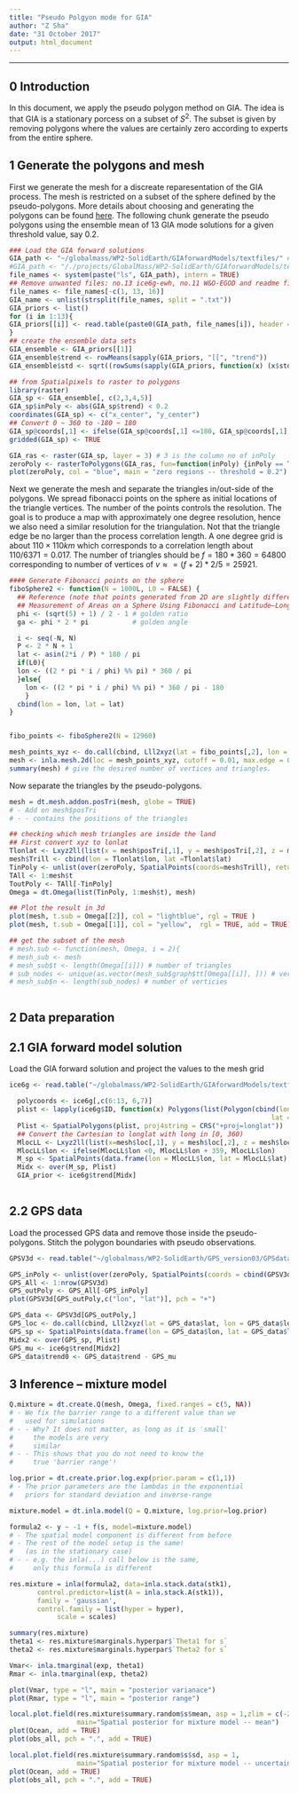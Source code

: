 ```yaml
---
title: "Pseudo Polgyon mode for GIA"
author: "Z Sha"
date: "31 October 2017"
output: html_document
---
```


***

## 0 Introduction

In this document, we apply the pseudo polygon method on GIA. The idea is that GIA is a stationary porcess on a subset of $S^2$. The subset is given by removing polygons where the values are certainly zero according to experts from the entire sphere.

## 1 Generate the polygons and mesh
First we generate the mesh for a discreate reparesentation of the GIA process. The mesh is restricted on a subset of the sphere defined by the pseudo-polygons. More details about choosing and generating the polygons can be found [here](http://rpubs.com/zs_sz/PseudoObs02). The following chunk generate the pseudo polygons using the ensemble mean of 13 GIA mode solutions for a given threshold value, say $0.2$.

```r
### Load the GIA forward solutions 
GIA_path <- "~/globalmass/WP2-SolidEarth/GIAforwardModels/textfiles/" #(on ubuntu desktop )
#GIA_path <- "/./projects/GlobalMass/WP2-SolidEarth/GIAforwardModels/textfiles/" #(on server)
file_names <- system(paste("ls", GIA_path), intern = TRUE)
## Remove unwanted files: no.13 ice6g-ewh, no.11 W&O-EGOD and readme files
file_names <- file_names[-c(1, 13, 16)]
GIA_name <- unlist(strsplit(file_names, split = ".txt"))
GIA_priors <- list()
for (i in 1:13){
GIA_priors[[i]] <- read.table(paste0(GIA_path, file_names[i]), header = T)
}
## create the ensemble data sets
GIA_ensemble <- GIA_priors[[1]]
GIA_ensemble$trend <- rowMeans(sapply(GIA_priors, "[[", "trend"))
GIA_ensemble$std <- sqrt((rowSums(sapply(GIA_priors, function(x) (x$std)^2)))/13)

## from Spatialpixels to raster to polygons
library(raster)
GIA_sp <- GIA_ensemble[, c(2,3,4,5)]
GIA_sp$inPoly <- abs(GIA_sp$trend) < 0.2
coordinates(GIA_sp) <- c("x_center", "y_center")
## Convert 0 ~ 360 to -180 ~ 180
GIA_sp@coords[,1] <- ifelse(GIA_sp@coords[,1] <=180, GIA_sp@coords[,1], GIA_sp@coords[,1]-360)
gridded(GIA_sp) <- TRUE

GIA_ras <- raster(GIA_sp, layer = 3) # 3 is the column no of inPoly
zeroPoly <- rasterToPolygons(GIA_ras, fun=function(inPoly) {inPoly == TRUE}, dissolve=TRUE )
plot(zeroPoly, col = "blue", main = "zero regions -- threshold = 0.2")
```

Next we generate the mesh and separate the triangles in/out-side of the polygons. We spread fibonacci points on the sphere as initial locations of the triangle vertices. The number of the points controls the resolution. The goal is to produce a map with approximately one degree resolution, hence we also need a similar resolution for the triangulation. Not that the triangle edge be no larger than the process correlation length. A one degree grid is about $110 \times 110 km$ which corresponds to a correlation length about $110/6371 = 0.017$. The number of triangles should be $f = 180 * 360 = 64800$ corresponding to number of vertices of $v \approx = (f+2)*2/5= 25921$.

```r
#### Generate Fibonacci points on the sphere
fiboSphere2 <- function(N = 1000L, L0 = FALSE) {
  ## Reference (note that points generated from 2D are slightly different from 3D)
  ## Measurement of Areas on a Sphere Using Fibonacci and Latitude–Longitude Lattices (2010)
  phi <- (sqrt(5) + 1) / 2 - 1 # golden ratio
  ga <- phi * 2 * pi           # golden angle

  i <- seq(-N, N)
  P <- 2 * N + 1
  lat <- asin(2*i / P) * 180 / pi
  if(L0){
  lon <- ((2 * pi * i / phi) %% pi) * 360 / pi
  }else{
    lon <- ((2 * pi * i / phi) %% pi) * 360 / pi - 180
    }
  cbind(lon = lon, lat = lat)
}


fibo_points <- fiboSphere2(N = 12960)

mesh_points_xyz <- do.call(cbind, Lll2xyz(lat = fibo_points[,2], lon = fibo_points[,1]))
mesh <- inla.mesh.2d(loc = mesh_points_xyz, cutoff = 0.01, max.edge = 0.5)
summary(mesh) # give the desired number of vertices and triangles.
```

Now separate the triangles by the pseudo-polygons.

```r
mesh = dt.mesh.addon.posTri(mesh, globe = TRUE)
# - Add on mesh$posTri
# - - contains the positions of the triangles

## checking which mesh triangles are inside the land
## First convert xyz to lonlat
Tlonlat <- Lxyz2ll(list(x = mesh$posTri[,1], y = mesh$posTri[,2], z = mesh$posTri[,3]))
mesh$Trill <- cbind(lon = Tlonlat$lon, lat =Tlonlat$lat)
TinPoly <- unlist(over(zeroPoly, SpatialPoints(coords=mesh$Trill), returnList=T))
TAll <- 1:mesh$t
ToutPoly <- TAll[-TinPoly]
Omega = dt.Omega(list(TinPoly, 1:mesh$t), mesh)

## Plot the result in 3d
plot(mesh, t.sub = Omega[[2]], col = "lightblue", rgl = TRUE )
plot(mesh, t.sub = Omega[[1]], col = "yellow",  rgl = TRUE, add = TRUE)

## get the subset of the mesh
# mesh.sub <- function(mesh, Omega, i = 2){
# mesh_sub <- mesh
# mesh_sub$t <- length(Omega[[i]]) # number of triangles
# sub_nodes <- unique(as.vector(mesh_sub$graph$tt[Omega[[i]], ])) # vertices index of all triangles
# mesh_sub$n <- length(sub_nodes) # number of verticies



```

## 2 Data preparation

## 2.1 GIA forward model solution
Load the GIA forward solution and project the values to the mesh grid
```r
ice6g <- read.table("~/globalmass/WP2-SolidEarth/GIAforwardModels/textfiles/GIA_Pel-6-VM5.txt", header = T)

  polycoords <- ice6g[,c(6:13, 6,7)] 
  plist <- lapply(ice6g$ID, function(x) Polygons(list(Polygon(cbind(lon = as.numeric(polycoords[x, c(1,3,5,7,9)]), 
                                                                  lat = as.numeric(polycoords[x, c(2,4,6,8,10)])))), ID = x))
  Plist <- SpatialPolygons(plist, proj4string = CRS("+proj=longlat"))
  ## Convert the Cartesian to longlat with long in [0, 360)
  MlocLL <- Lxyz2ll(list(x=mesh$loc[,1], y = mesh$loc[,2], z = mesh$loc[,3]))
  MlocLL$lon <- ifelse(MlocLL$lon <0, MlocLL$lon + 359, MlocLL$lon)
  M_sp <- SpatialPoints(data.frame(lon = MlocLL$lon, lat = MlocLL$lat), proj4string = CRS("+proj=longlat")) 
  Midx <- over(M_sp, Plist)
  GIA_prior <- ice6g$trend[Midx]
  
```

## 2.2 GPS data

Load the processed GPS data and remove those inside the pseudo-polygons. Stitch the polygon boundaries with pseudo observations.

```r
GPSV3d <- read.table("~/globalmass/WP2-SolidEarth/GPS_version03/GPSdataset_v03c_QC_20170809_comb.txt", header = T)

GPS_inPoly <- unlist(over(zeroPoly, SpatialPoints(coords = cbind(GPSV3d$lon, GPSV3d$lat)), returnList=T))
GPS_All <- 1:nrow(GPSV3d)
GPS_outPoly <- GPS_All[-GPS_inPoly]
plot(GPSV3d[GPS_outPoly,c("lon", "lat")], pch = "+")

GPS_data <- GPSV3d[GPS_outPoly,]
GPS_loc <- do.call(cbind, Lll2xyz(lat = GPS_data$lat, lon = GPS_data$lon))
GPS_sp <- SpatialPoints(data.frame(lon = GPS_data$lon, lat = GPS_data$lat), proj4string = CRS("+proj=longlat"))
Midx2 <- over(GPS_sp, Plist)
GPS_mu <- ice6g$trend[Midx2]
GPS_data$trend0 <- GPS_data$trend - GPS_mu

```

## 3 Inference -- mixture model
```r
Q.mixture = dt.create.Q(mesh, Omega, fixed.ranges = c(5, NA))
# - We fix the barrier range to a different value than we 
#   used for simulations
# - - Why? It does not matter, as long as it is 'small' 
#     the models are very
#     similar
# - - This shows that you do not need to know the 
#     true 'barrier range'!

log.prior = dt.create.prior.log.exp(prior.param = c(1,1))
# - The prior parameters are the lambdas in the exponential 
#   priors for standard deviation and inverse-range

mixture.model = dt.inla.model(Q = Q.mixture, log.prior=log.prior)

formula2 <- y ~ -1 + f(s, model=mixture.model)
# - The spatial model component is different from before
# - The rest of the model setup is the same! 
#   (as in the stationary case)
# - - e.g. the inla(...) call below is the same, 
#     only this formula is different

res.mixture = inla(formula2, data=inla.stack.data(stk1),
       control.predictor=list(A = inla.stack.A(stk1)),
       family = 'gaussian',
       control.family = list(hyper = hyper),
            scale = scales)

summary(res.mixture)
theta1 <- res.mixture$marginals.hyperpar$`Theta1 for s`
theta2 <- res.mixture$marginals.hyperpar$`Theta2 for s`

Vmar<- inla.tmarginal(exp, theta1)
Rmar <- inla.tmarginal(exp, theta2)

plot(Vmar, type = "l", main = "posterior varianace")
plot(Rmar, type = "l", main = "posterior range")

local.plot.field(res.mixture$summary.random$s$mean, asp = 1,zlim = c(-25, 20),
                 main="Spatial posterior for mixture model -- mean")
plot(Ocean, add = TRUE)
plot(obs_all, pch = ".", add = TRUE)

local.plot.field(res.mixture$summary.random$s$sd, asp = 1, 
                 main="Spatial posterior for mixture model -- uncertainty")
plot(Ocean, add = TRUE)
plot(obs_all, pch = ".", add = TRUE)

```